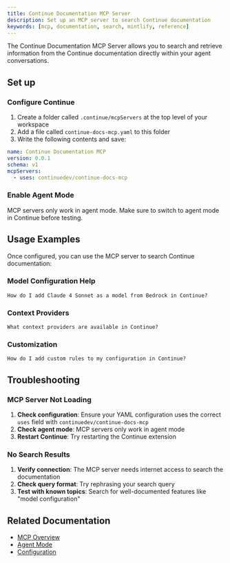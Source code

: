 ```yaml
---
title: Continue Documentation MCP Server
description: Set up an MCP server to search Continue documentation
keywords: [mcp, documentation, search, mintlify, reference]
---
```


The Continue Documentation MCP Server allows you to search and retrieve information from the Continue documentation directly within your agent conversations.

## Set up

### Configure Continue

1. Create a folder called `.continue/mcpServers` at the top level of your workspace
2. Add a file called `continue-docs-mcp.yaml` to this folder
3. Write the following contents and save:

```yaml title=".continue/mcpServers/continue-docs-mcp.yaml"
name: Continue Documentation MCP
version: 0.0.1
schema: v1
mcpServers:
  - uses: continuedev/continue-docs-mcp
```

### Enable Agent Mode

MCP servers only work in agent mode. Make sure to switch to agent mode in Continue before testing.

## Usage Examples

Once configured, you can use the MCP server to search Continue documentation:

### Model Configuration Help

```
How do I add Claude 4 Sonnet as a model from Bedrock in Continue?
```

### Context Providers

```
What context providers are available in Continue?
```

### Customization

```
How do I add custom rules to my configuration in Continue?
```

## Troubleshooting

### MCP Server Not Loading

1. **Check configuration**: Ensure your YAML configuration uses the correct `uses` field with `continuedev/continue-docs-mcp`
2. **Check agent mode**: MCP servers only work in agent mode
3. **Restart Continue**: Try restarting the Continue extension

### No Search Results

1. **Verify connection**: The MCP server needs internet access to search the documentation
2. **Check query format**: Try rephrasing your search query
3. **Test with known topics**: Search for well-documented features like "model configuration"

## Related Documentation

- [MCP Overview](/customize/deep-dives/mcp)
- [Agent Mode](/ide-extensions/agent/quick-start)
- [Configuration](/customize/overview)
